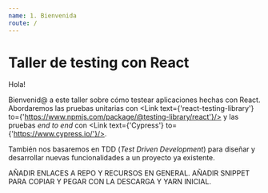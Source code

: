 ```yaml
---
name: 1. Bienvenida
route: /
---
```



<Props of={Link} />

# Taller de testing con React

Hola!

Bienvenid@ a este taller sobre cómo testear aplicaciones hechas con React. Abordaremos las pruebas unitarias 
con <Link text={'react-testing-library'} to={'https://www.npmjs.com/package/@testing-library/react'}/> y 
las pruebas *end to end* con <Link text={'Cypress'} to={'https://www.cypress.io/'}/>.

También nos basaremos en TDD (*Test Driven Development*) para diseñar y desarrollar nuevas funcionalidades a 
un proyecto ya existente.

AÑADIR ENLACES A REPO Y RECURSOS EN GENERAL. AÑADIR SNIPPET PARA COPIAR Y PEGAR CON LA DESCARGA Y YARN INICIAL.

